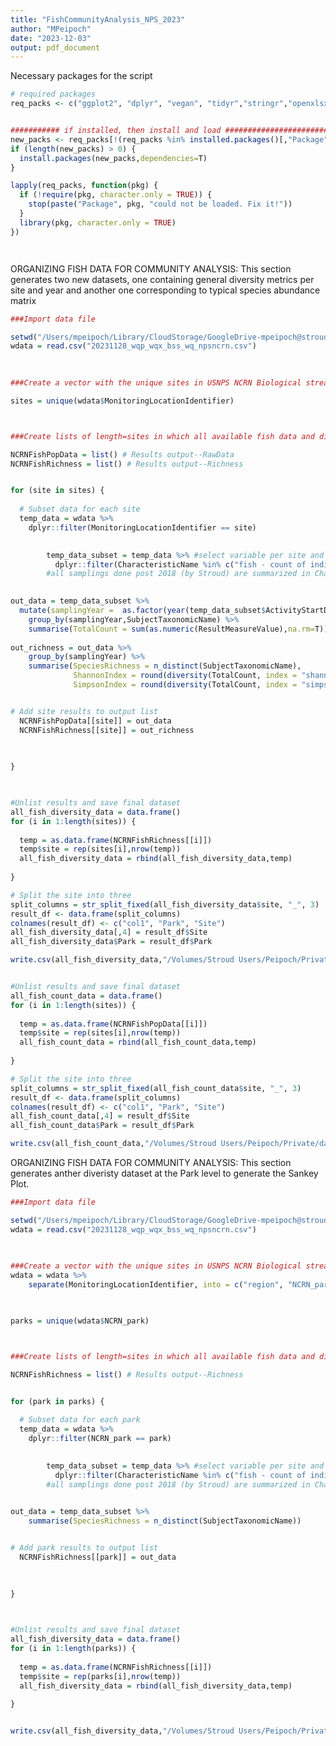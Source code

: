 ```yaml
---
title: "FishCommunityAnalysis_NPS_2023"
author: "MPeipoch"
date: "2023-12-03"
output: pdf_document
---
```


Necessary packages for the script
```r
# required packages
req_packs <- c("ggplot2", "dplyr", "vegan", "tidyr","stringr","openxlsx","sf","raster","trend","lubridate")


########### if installed, then install and load ###################################
new_packs <- req_packs[!(req_packs %in% installed.packages()[,"Package"])]
if (length(new_packs) > 0) {
  install.packages(new_packs,dependencies=T)
}

lapply(req_packs, function(pkg) {
  if (!require(pkg, character.only = TRUE)) {
    stop(paste("Package", pkg, "could not be loaded. Fix it!"))
  }
  library(pkg, character.only = TRUE)
})




```

ORGANIZING FISH DATA FOR COMMUNITY ANALYSIS:
This section generates two new datasets, one containing general diversity metrics per site and year and another one corresponding to typical species abundance matrix
```r

###Import data file 

setwd("/Users/mpeipoch/Library/CloudStorage/GoogleDrive-mpeipoch@stroudcenter.org/My Drive/NPS_FishDataAnalysis")
wdata = read.csv("20231128_wqp_wqx_bss_wq_npsncrn.csv")
  

  
###Create a vector with the unique sites in USNPS NCRN Biological stream survey

sites = unique(wdata$MonitoringLocationIdentifier)



###Create lists of length=sites in which all available fish data and diversity metrics per site is stored in a unique format and file

NCRNFishPopData = list() # Results output--RawData
NCRNFishRichness = list() # Results output--Richness


for (site in sites) {
  
  # Subset data for each site
  temp_data = wdata %>% 
    dplyr::filter(MonitoringLocationIdentifier == site)

    
        temp_data_subset = temp_data %>% #select variable per site and method 
          dplyr::filter(CharacteristicName %in% c("fish - count of individuals captured by species","fish specimens captured electrofishing pass 1","fish specimens captured electrofishing pass 2"))
        #all samplings done post 2018 (by Stroud) are summarized in CharacteristicName=fish specimens captured electrofishing pass 1 or 2; samplings prior to 2018 are summarized by CharacteristicName=fish - count of individuals captured by species, but in both cases the data are expressed as total count of individuals in 'ResultMeasureValue' and id's in 'SubjectTaxonomicName'

 
out_data = temp_data_subset %>%
  mutate(samplingYear =  as.factor(year(temp_data_subset$ActivityStartDate))) %>%
    group_by(samplingYear,SubjectTaxonomicName) %>%
    summarise(TotalCount = sum(as.numeric(ResultMeasureValue),na.rm=T))
  
out_richness = out_data %>%
    group_by(samplingYear) %>%
    summarise(SpeciesRichness = n_distinct(SubjectTaxonomicName),
              ShannonIndex = round(diversity(TotalCount, index = "shannon"),2),
              SimpsonIndex = round(diversity(TotalCount, index = "simpson"),2))


# Add site results to output list
  NCRNFishPopData[[site]] = out_data
  NCRNFishRichness[[site]] = out_richness 
  

        
}        
       


#Unlist results and save final dataset
all_fish_diversity_data = data.frame()
for (i in 1:length(sites)) {
  
  temp = as.data.frame(NCRNFishRichness[[i]]) 
  temp$site = rep(sites[i],nrow(temp))
  all_fish_diversity_data = rbind(all_fish_diversity_data,temp)
    
}

# Split the site into three 
split_columns = str_split_fixed(all_fish_diversity_data$site, "_", 3)
result_df <- data.frame(split_columns)
colnames(result_df) <- c("col1", "Park", "Site")
all_fish_diversity_data[,4] = result_df$Site
all_fish_diversity_data$Park = result_df$Park

write.csv(all_fish_diversity_data,"/Volumes/Stroud Users/Peipoch/Private/dataAnalysis/R/Rstudio/FishAnalysisNCRN/Datasets/all_fish_diversity_data.csv")


#Unlist results and save final dataset
all_fish_count_data = data.frame()
for (i in 1:length(sites)) {
  
  temp = as.data.frame(NCRNFishPopData[[i]]) 
  temp$site = rep(sites[i],nrow(temp))
  all_fish_count_data = rbind(all_fish_count_data,temp)
    
}

# Split the site into three 
split_columns = str_split_fixed(all_fish_count_data$site, "_", 3)
result_df <- data.frame(split_columns)
colnames(result_df) <- c("col1", "Park", "Site")
all_fish_count_data[,4] = result_df$Site
all_fish_count_data$Park = result_df$Park

write.csv(all_fish_count_data,"/Volumes/Stroud Users/Peipoch/Private/dataAnalysis/R/Rstudio/FishAnalysisNCRN/Datasets/all_fish_count_data.csv")


```


ORGANIZING FISH DATA FOR COMMUNITY ANALYSIS:
This section generates anther diveristy dataset at the Park level to generate the Sankey Plot.
```r

###Import data file 

setwd("/Users/mpeipoch/Library/CloudStorage/GoogleDrive-mpeipoch@stroudcenter.org/My Drive/NPS_FishDataAnalysis")
wdata = read.csv("20231128_wqp_wqx_bss_wq_npsncrn.csv")
  

  
###Create a vector with the unique sites in USNPS NCRN Biological stream survey
wdata = wdata %>%
    separate(MonitoringLocationIdentifier, into = c("region", "NCRN_park", "site"), sep = "_")


  
parks = unique(wdata$NCRN_park)



###Create lists of length=sites in which all available fish data and diversity metrics per site is stored in a unique format and file

NCRNFishRichness = list() # Results output--Richness


for (park in parks) {
  
  # Subset data for each park
  temp_data = wdata %>% 
    dplyr::filter(NCRN_park == park)

    
        temp_data_subset = temp_data %>% #select variable per site and method 
          dplyr::filter(CharacteristicName %in% c("fish - count of individuals captured by species","fish specimens captured electrofishing pass 1","fish specimens captured electrofishing pass 2"))
        #all samplings done post 2018 (by Stroud) are summarized in CharacteristicName=fish specimens captured electrofishing pass 1 or 2; samplings prior to 2018 are summarized by CharacteristicName=fish - count of individuals captured by species, but in both cases the data are expressed as total count of individuals in 'ResultMeasureValue' and id's in 'SubjectTaxonomicName'

 
out_data = temp_data_subset %>%
    summarise(SpeciesRichness = n_distinct(SubjectTaxonomicName))


# Add park results to output list
  NCRNFishRichness[[park]] = out_data
  

        
}        
       


#Unlist results and save final dataset
all_fish_diversity_data = data.frame()
for (i in 1:length(parks)) {
  
  temp = as.data.frame(NCRNFishRichness[[i]]) 
  temp$site = rep(parks[i],nrow(temp))
  all_fish_diversity_data = rbind(all_fish_diversity_data,temp)
    
}


write.csv(all_fish_diversity_data,"/Volumes/Stroud Users/Peipoch/Private/dataAnalysis/R/Rstudio/FishAnalysisNCRN/Datasets/all_fish_diversity_data_byPark.csv")


```



















